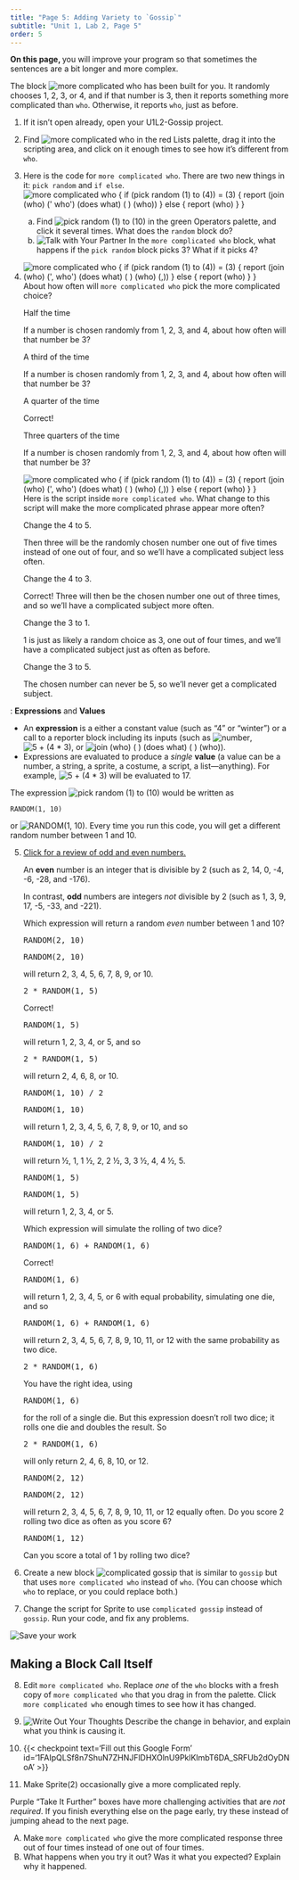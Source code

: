 ```yaml
---
title: "Page 5: Adding Variety to `Gossip`"
subtitle: "Unit 1, Lab 2, Page 5"
order: 5
---
```


::: learn

**On this page, ** you will improve your program so that sometimes the sentences are a bit longer and more complex.

:::

The block <img src="/img/1-introduction/more-complicated-who.png" title="more complicated who" alt="more complicated who"/> has been built for you. It randomly chooses 1, 2, 3, or 4, and if that number is 3, then it reports something more complicated than `who`. Otherwise, it reports `who`, just as before.

::: {#first .forYouToDo}

(@) If it isn't open already, open your U1L2-Gossip project.

(@) Find <img src="/img/1-introduction/more-complicated-who.png" title="more complicated who" alt="more complicated who"/> in the red Lists palette, drag it into the scripting area, and click on it enough times to see how it's different from `who`.</li>

(@) Here is the code for `more complicated who`. There are two new things in it: `pick random` and `if else`.
    <img src="/img/1-introduction/more-complicated-who-script.png" title="more complicated who {
    if (pick random (1) to (4)) = (3) {
    report (join (who) (&apos;, who&apos;) (does what) ( ) (who) (,))                                                                                          
    } else {
    report (who)
    }
    }" alt="more complicated who {
    if (pick random (1) to (4)) = (3) {
    report (join (who) (&apos; who&apos;) (does what) ( ) (who))                                                                                          
    } else {
    report (who)
    }
    }" class="ms-4"/>
    a. Find <img src="/img/blocks/pick-random-1-to-10-full-size.png" title="pick random (1) to (10)" alt="pick random (1) to (10)" class="inline"/> in the green Operators palette, and click it several times. What does the `random` block do?
    b. <img src="/img/icons/talk-with-your-partner.png" title="Talk with Your Partner" alt="Talk with Your Partner" class="inline"/> In the `more complicated who` block, what happens if the `pick random` block picks 3? What if it picks 4?


(@) <!-- Question 1 -->
    ::: {.assessment-data type="multiplechoice" identifier="About how often will more complicated who pick the more complicated choice?" hasinlinefeedback="true" maxchoices="1" responseidentifier="ri1" shuffle="false"}
    ::: prompt

    <img src="/img/1-introduction/more-complicated-who-script.png" title="more complicated who {
    if (pick random (1) to (4)) = (3) {
    report (join (who) (&apos;, who&apos;) (does what) ( ) (who) (,))                                                                                          
    } else {
    report (who)
    }
    }" alt="more complicated who {
    if (pick random (1) to (4)) = (3) {
    report (join (who) (&apos;, who&apos;) (does what) ( ) (who) (,))                                                                                          
    } else {
    report (who)
    }
    }" class="float-end"/> About how often will `more complicated who` pick the more complicated choice?
    :::

    ::: {.choice identifier="c1"}
    ::: text
    Half the time
    :::

    ::: feedback
    If a number is chosen randomly from 1, 2, 3, and 4, about how often will that number be 3?
    :::
    :::

    ::: {.choice identifier="c2"}
    ::: text
    A third of the time
    :::

    ::: feedback
    If a number is chosen randomly from 1, 2, 3, and 4, about how often will that number be 3?
    :::
    :::

    ::: {.choice identifier="c3"}
    ::: text
    A quarter of the time
    :::

    ::: feedback
    Correct!
    :::
    :::

    ::: {.choice identifier="c4"}
    ::: text
    Three quarters of the time
    :::

    ::: feedback
    If a number is chosen randomly from 1, 2, 3, and 4, about how often will that number be 3?
    :::
    :::

    ::: {.responseDeclaration identifier="ri1"}
    ::: {.correctResponse identifier="c3"}
    :::
    :::
    :::

    <!-- Question 2 -->

    ::: {.assessment-data type="multiplechoice" identifier="About how often will more complicated who pick the more complicated choice?" hasinlinefeedback="true" maxchoices="1" responseidentifier="ri2" shuffle="false"}
    ::: prompt

    <img src="/img/1-introduction/more-complicated-who-script.png" title="more complicated who {
    if (pick random (1) to (4)) = (3) {
    report (join (who) (&apos;, who&apos;) (does what) ( ) (who) (,))                                                                                          
    } else {
    report (who)
    }
    }" alt="more complicated who {
    if (pick random (1) to (4)) = (3) {
    report (join (who) (&apos;, who&apos;) (does what) ( ) (who) (,))                                                                                          
    } else {
    report (who)
    }
    }" class="float-end"/> Here is the script inside `more complicated who`. What change to this script will make the more complicated phrase appear more often?
    :::

    ::: {.choice identifier="c1"}
    ::: text
    Change the 4 to 5.
    :::

    ::: feedback
    Then three will be the randomly chosen number one out of five times instead of one out of four, and so we'll have a complicated subject less often.
    :::
    :::

    ::: {.choice identifier="c2"}
    ::: text
    Change the 4 to 3.
    :::

    ::: feedback
    Correct! Three will then be the chosen number one out of three times, and so we'll have a complicated subject more often.
    :::
    :::

    ::: {.choice identifier="c3"}
    ::: text
    Change the 3 to 1.
    :::

    ::: feedback
    1 is just as likely a random choice as 3, one out of four times, and we'll have a complicated subject just as often as before.
    :::
    :::

    ::: {.choice identifier="c4"}
    ::: text
    Change the 3 to 5.
    :::

    ::: feedback
    The chosen number can never be 5, so we'll never get a complicated subject.
    :::
    :::

    ::: {.responseDeclaration identifier="ri2"}
    ::: {.correctResponse identifier="c2"}
    :::
    :::
    :::

:::

::: vocabFullWidth
: **Expressions** and **Values**

- An **expression** is a either a constant value (such as "4" or "winter") or a call to a reporter block including its inputs (such as <img src="/img/2-complexity/number.png" title="number" alt="number" class="inline"/>, <img src="/img/1-introduction/5+(4x3).png" title="5 + (4 * 3)" alt="5 + (4 * 3)" class="inline py-0"/>, or <img src="/img/2-complexity/join-who-doeswhat-who.png" title="join (who) ( ) (does what) ( ) (who)" alt="join (who) ( ) (does what) ( ) (who)" class="inline"/>).</li>

- Expressions are evaluated to produce a <em>single</em> **value** (a value can be a number, a string, a sprite, a costume, a script, a list---anything). For example, <img src="/img/1-introduction/5+(4x3).png" title="5 + (4 * 3)" alt="5 + (4 * 3)" class="inline py-0"/> will be evaluated to 17.</li>

:::

::: examFullWidth

The expression <img src="/img/blocks/pick-random-1-to-10-full-size.png" title="pick random (1) to (10)" alt="pick random (1) to (10)" class="inline"/> would be written as
```
RANDOM(1, 10)
```
or <img src="/img/1-introduction/random-blocktran.png" title="RANDOM(1, 10)" alt="RANDOM(1, 10)" class="inline"/>. Every time you run this code, you will get a different random number between 1 and 10.

:::

::: forYouToDo

(@) <!-- Question 3 -->
    ::: {.assessment-data type="multiplechoice" identifier="What expression would return a random even number between 1 and 10?" hasinlinefeedback="true" maxchoices="1" responseidentifier="ri3" shuffle="true"}
    ::: prompt

    ::: sidenoteBig
    <a href="#hint-parity" data-bs-toggle="collapse" title="Click for a review about odd and even numbers.">Click for a review of odd and even numbers.</a>

    ::: {#hint-parity .collapse}
    An **even** number is an integer that is divisible by 2 (such as 2, 14, 0, -4, -6, -28, and -176).

    In contrast, **odd** numbers are integers <em>not</em> divisible by 2 (such as 1, 3, 9, 17, -5, -33, and -221).
    :::
    :::

    Which expression will return a random <em>even</em> number between 1 and 10?
    :::

    ::: {.choice identifier="c1"}
    ::: text
    ```{=html}
    <pre class="inline">RANDOM(2, 10)</pre>
    ```
    :::

    ::: feedback
    ```{=html}
    <pre class="inline">RANDOM(2, 10)</pre>
    ```
    will return 2, 3, 4, 5, 6, 7, 8, 9, or 10.
    :::
    :::

    ::: {.choice identifier="c2"}
    ::: text
    ```{=html}
    <pre class="inline">2 * RANDOM(1, 5)</pre>
    ```
    :::

    ::: feedback
    Correct!

    ```{=html}
    <pre class="inline">RANDOM(1, 5)</pre>
    ```
    will return 1, 2, 3, 4, or 5, and so

    ```{=html}
    <pre class="inline">2 * RANDOM(1, 5)</pre>
    ```
    will return 2, 4, 6, 8, or 10.
    :::
    :::

    ::: {.choice identifier="c3"}
    ::: text
    ```{=html}
    <pre class="inline">RANDOM(1, 10) / 2</pre>
    ```
    :::

    ::: feedback
    ```{=html}
    <pre class="inline">RANDOM(1, 10)</pre>
    ```
    will return 1, 2, 3, 4, 5, 6, 7, 8, 9, or 10, and so

    ```{=html}
    <pre class="inline">RANDOM(1, 10) / 2</pre>
    ```
    will return ½, 1, 1 ½, 2, 2 ½, 3, 3 ½, 4, 4 ½, 5.
    :::
    :::

    ::: {.choice identifier="c4"}
    ::: text
    ```{=html}
    <pre class="inline">RANDOM(1, 5)</pre>
    ```
    :::

    ::: feedback
    ```{=html}
    <pre class="inline">RANDOM(1, 5)</pre>
    ```
    will return 1, 2, 3, 4, or 5.
    :::
    :::

    ::: {.responseDeclaration identifier="ri3"}
    ::: {.correctResponse identifier="c2"}
    :::
    :::
    :::

    <!-- Question 4 -->

    ::: {.assessment-data type="multiplechoice" identifier="Which expression will simulate the rolling of two dice?" hasinlinefeedback="true" maxchoices="1" responseidentifier="ri4" shuffle="true"}
    ::: prompt

    Which expression will simulate the rolling of two dice?
    :::

    ::: {.choice identifier="c1"}
    ::: text
    ```{=html}
    <pre class="inline">RANDOM(1, 6) + RANDOM(1, 6)</pre>
    ```
    :::

    ::: feedback
    Correct!

    ```{=html}
    <pre class="inline">RANDOM(1, 6)</pre>
    ```
    will return 1, 2, 3, 4, 5, or 6 with equal probability, simulating one die, and so

    ```{=html}
    <pre class="inline">RANDOM(1, 6) + RANDOM(1, 6)</pre>
    ```
    will return 2, 3, 4, 5, 6, 7, 8, 9, 10, 11, or 12 with the same probability as two dice.
    :::
    :::

    ::: {.choice identifier="c2"}
    ::: text
    ```{=html}
    <pre class="inline">2 * RANDOM(1, 6)</pre>
    ```
    :::

    ::: feedback
    You have the right idea, using

    ```{=html}
    <pre class="inline">RANDOM(1, 6)</pre>
    ```
    for the roll of a single die. But this expression doesn't roll two dice; it rolls one die and doubles the result. So

    ```{=html}
    <pre class="inline">2 * RANDOM(1, 6)</pre>
    ```
    will only return 2, 4, 6, 8, 10, or 12.
    :::
    :::

    ::: {.choice identifier="c3"}
    ::: text
    ```{=html}
    <pre class="inline">RANDOM(2, 12)</pre>
    ```
    :::

    ::: feedback
    ```{=html}
    <pre class="inline">RANDOM(2, 12)</pre>
    ```
    will return 2, 3, 4, 5, 6, 7, 8, 9, 10, 11, or 12 equally often. Do you score 2 rolling two dice as often as you score 6?
    :::
    :::

    ::: {.choice identifier="c4"}
    ::: text
    ```{=html}
    <pre class="inline">RANDOM(1, 12)</pre>
    ```
    :::

    ::: feedback
    Can you score a total of 1 by rolling two dice?
    :::
    :::

    ::: {.responseDeclaration identifier="ri4"}
    ::: {.correctResponse identifier="c1"}
    :::
    :::
    :::

(@) Create a new block <img src="/img/1-introduction/complicated-gossip.png" title="complicated gossip" alt="complicated gossip" class="inline py-0"/> that is similar to `gossip` but that uses `more complicated who` instead of `who`. (You can choose which `who` to replace, or you could replace both.)

(@) Change the script for Sprite to use `complicated gossip` instead of `gossip`. Run your code, and fix any problems.

<img src="/img/icons/save-now.png" title="Save your work" alt="Save your work" class="inline"/>

:::

## Making a Block Call Itself

::: forYouToDo

(@) Edit `more complicated who`. Replace <em>one</em> of the `who` blocks with a fresh copy of `more complicated who` that you drag in from the palette. Click `more complicated who` enough times to see how it has changed.

(@) <img src="/img/icons/write-out-thoughts.png" title="Write Out Your Thoughts" alt="Write Out Your Thoughts" class="inline"/> Describe the change in behavior, and explain what you think is causing it.

(@) {{< checkpoint text='Fill out this Google Form' id='1FAIpQLSf8n7ShuN7ZHNJFlDHXOlnU9PklKImbT6DA_SRFUb2dOyDNoA' >}}

:::

::: ifTime

(@) Make Sprite(2) occasionally give a more complicated reply.

:::

::: endnote
Purple "Take It Further" boxes have more challenging activities that are <em>not required</em>. If you finish everything else on the page early, try these instead of jumping ahead to the next page.
:::

::: takeItFurther

<ol type="A">
<li>Make `more complicated who` give the more complicated response three out of four times instead of one out of four times.</li>
<li>What happens when you try it out? Was it what you expected? Explain why it happened.</li>
</ol>

:::
